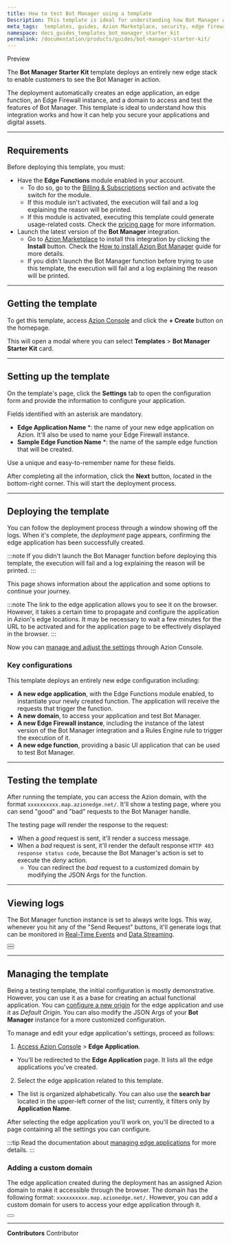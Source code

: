 ```yaml
---
title: How to test Bot Manager using a template
Description: This template is ideal for understanding how Bot Manager works and how it can help you secure your applications.
meta_tags:  templates, guides, Azion Marketplace, security, edge firewall
namespace: docs_guides_templates_bot_manager_starter_kit
permalink: /documentation/products/guides/bot-manager-starter-kit/
---
```



<Badge variant="accent">
Preview
</Badge>

The **Bot Manager Starter Kit** template deploys an entirely new edge stack to enable customers to see the Bot Manager in action.

The deployment automatically creates an edge application, an edge function, an Edge Firewall instance, and a domain to access and test the features of Bot Manager. This template is ideal to understand how this integration works and how it can help you secure your applications and digital assets.

---

## Requirements

Before deploying this template, you must:

- Have the **Edge Functions** module enabled in your account.
    - To do so, go to the [Billing & Subscriptions](https://manager.azion.com/billing-subscriptions/subscriptions?active_tab=subscriptions) section and activate the switch for the module.
    - If this module isn't activated, the execution will fail and a log explaining the reason will be printed.
    - If this module is activated, executing this template could generate usage-related costs. Check the [pricing page](https://www.azion.com/en/pricing/) for more information.
- Launch the latest version of the **Bot Manager** integration.
    - Go to [Azion Marketplace](https://console.azion.com/marketplace) to install this integration by clicking the **Install** button. Check the [How to install Azion Bot Manager](/en/documentation/products/guides/bot-manager/) guide for more details.
    - If you didn't launch the Bot Manager function before trying to use this template, the execution will fail and a log explaining the reason will be printed.

---

## Getting the template

To get this template, access [Azion Console](https://console.azion.com/) and click the **+ Create** button on the homepage.

This will open a modal where you can select **Templates** > **Bot Manager Starter Kit** card.

---

## Setting up the template

On the template's page, click the **Settings** tab to open the configuration form and provide the information to configure your application.

Fields identified with an asterisk are mandatory.

- **Edge Application Name** *: the name of your new edge application on Azion. It'll also be used to name your Edge Firewall instance.
- **Sample Edge Function Name** *: the name of the sample edge function that will be created.

Use a unique and easy-to-remember name for these fields.

After completing all the information, click the **Next** button, located in the bottom-right corner. This will start the deployment process.

---

## Deploying the template

You can follow the deployment process through a window showing off the logs. When it's complete, the *deployment* page appears, confirming the edge application has been successfully created.

:::note
If you didn't launch the Bot Manager function before deploying this template, the execution will fail and a log explaining the reason will be printed.
:::

This page shows information about the application and some options to continue your journey.

:::note
The link to the edge application allows you to see it on the browser. However, it takes a certain time to propagate and configure the application in Azion's edge locations. It may be necessary to wait a few minutes for the URL to be activated and for the application page to be effectively displayed in the browser.
:::

Now you can [manage and adjust the settings](#managing-the-template) through Azion Console.

### Key configurations

This template deploys an entirely new edge configuration including:

- **A new edge application**, with the Edge Functions module enabled, to instantiate your newly created function. The application will receive the requests that trigger the function.
- **A new domain**, to access your application and test Bot Manager.
- **A new Edge Firewall instance**, including the instance of the latest version of the Bot Manager integration and a Rules Engine rule to trigger the execution of it.
- **A new edge function**, providing a basic UI application that can be used to test Bot Manager.

---

## Testing the template

After running the template, you can access the Azion domain, with the format `xxxxxxxxxx.map.azionedge.net/`. It'll show a testing page, where you can send "good" and "bad" requests to the Bot Manager handle.

The testing page will render the response to the request:

- When a *good* request is sent, it'll render a success message.
- When a *bad* request is sent, it'll render the default response `HTTP 403 response status code`, because the Bot Manager's action is set to execute the *deny* action.
    - You can redirect the *bad* request to a customized domain by modifying the JSON Args for the function.

---

## Viewing logs

The Bot Manager function instance is set to always write logs. This way, whenever you hit any of the "Send Request" buttons, it'll generate logs that can be monitored in [Real-Time Events](/en/documentation/products/guides/secure/manage-bots/#use-real-time-events-to-observe-and-calibrate-rules) and [Data Streaming](/en/documentation/products/observe/data-streaming/).

<Button href="/en/documentation/products/observe/real-time-events/" text="go to real-time events reference" variant="secondary"> 

</Button>
<br />
<Button href="/en/documentation/products/observe/real-time-events/" text="go to data streaming reference" variant="secondary"> 

</Button>

---

## Managing the template

Being a testing template, the initial configuration is mostly demonstrative. However, you can use it as a base for creating an actual functional application. You can [configure a new origin](/en/documentation/products/build/edge-application/origins/) for the edge application and use it as *Default Origin*. You can also modify the JSON Args of your **Bot Manager** instance for a more customized configuration.

To manage and edit your edge application's settings, proceed as follows:

1. [Access Azion Console](https://console.azion.com/) > **Edge Application**.
- You'll be redirected to the **Edge Application** page. It lists all the edge applications you've created. 
2. Select the edge application related to this template. 
- The list is organized alphabetically. You can also use the **search bar** located in the upper-left corner of the list; currently, it filters only by **Application Name**.

After selecting the edge application you'll work on, you'll be directed to a page containing all the settings you can configure.

:::tip
Read the documentation about [managing edge applications](/en/documentation/products/edge-application/first-steps/) for more details.
:::

### Adding a custom domain

The edge application created during the deployment has an assigned Azion domain to make it accessible through the browser. The domain has the following format: `xxxxxxxxxx.map.azionedge.net/`. However, you can add a custom domain for users to access your edge application through it.


<Button href="/en/documentation/products/guides/configure-a-domain/" text="go to configuring a domain guide" variant="secondary"> 

</Button>

---


**Contributors** <ContributorList>Contributor</ContributorList>
